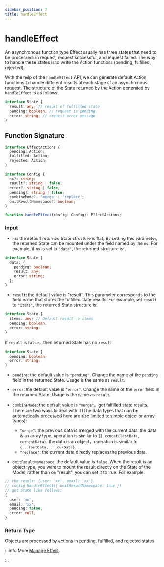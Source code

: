 ```yaml
---
sidebar_position: 7
title: handleEffect
---
```

# handleEffect


<ReduckTip />

An asynchronous function type Effect usually has three states that need to be processed: in request, request successful, and request failed. The way to handle these states is to write the Action functions (pending, fulfilled, rejected).

With the help of the `handleEffect` API, we can generate default Action functions to handle different results at each stage of an asynchronous request. The structure of the State returned by the Action generated by `handleEffect` is as follows:

```ts
interface State {
  result: any; // result of fulfilled state
  pending: boolean; // request is pending
  error: string; // request error message
}
```

## Function Signature

```ts
interface EffectActions {
  pending: Action;
  fulfilled: Action;
  rejected: Action;
}

interface Config {
  ns?: string;
  result?: string | false;
  error?: string | false;
  pending?: string | false;
  combineMode?: 'merge' | 'replace';
  omitResultNamespace?: boolean;
}

function handleEffect(config: Config): EffectActions;
```

### Input

- `ns`: the default returned State structure is flat, By setting this parameter, the returned State can be mounted under the field named by the `ns`. For example, if `ns` is set to `"data"`, the returned structure is:

```ts
interface State {
  data: {
    pending: boolean;
    result: any;
    error: string;
  };
}
```

- `result`: the default value is "result". This parameter corresponds to the field name that stores the fulfilled state results. For example, set `result` to `"items"`, the returned State structure is:

```ts
interface State {
  items: any; // Default result -> items
  pending: boolean;
  error: string;
}
```

if `result` is `false`，then returned State has no `result`:

```ts
interface State {
  pending: boolean;
  error: string;
}
```

- `pending`: the default value is `"pending"`. Change the name of the `pending` field in the returned State. Usage is the same as `result`.

- `error`: the default value is `"error"`. Change the name of the `error` field in the returned State. Usage is the same as `result`.

- `combineMode`: the default value is `"merge"`。get fulfilled state results. There are two ways to deal with it (The data types that can be automatically processed here are also limited to simple object or array types):

  - `"merge"`: the previous data is merged with the current data. the data is an array type, operation is similar to `[].concat(lastData, currentData)`. the data is an object，operation is similar to `{...lastData, ...curData}`.
  - `"replace"`: the current data directly replaces the previous data.

- `omitResultNamespace`: the default value is `false`. When the result is an object type, you want to mount the result directly on the State of the Model, rather than on "result", you can set it to true. For example:

```ts
// the result: {user: 'xx', email: 'xx'}，
// config handleEffect({ omitResultNamespace: true })
// get State like follows:
{
  user: 'xx',
  email: 'xx',
  pending: false,
  error: null,
}
```

### Return Type

Objects are processed by actions in pending, fulfilled, and rejected states.

:::info More
[Manage Effect](/guides/topic-detail/model/manage-effects).

:::
